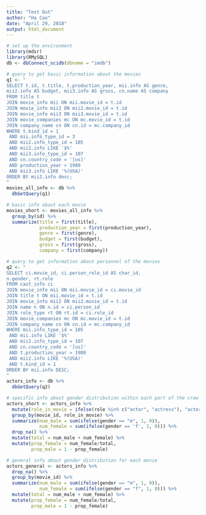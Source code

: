 ```yaml
---
title: "Test Out"
author: "Ha Cao"
date: "April 29, 2018"
output: html_document
---
```

```r
# set up the environment
library(mdsr)
library(RMySQL)
db <- dbConnect_scidb(dbname = "imdb")
```

```r
# query to get basic information about the movies
q1 <- "
SELECT t.id, t.title, t.production_year, mii.info AS genre,
mii2.info AS budget, mii3.info AS gross, cn.name AS company
FROM title t 
JOIN movie_info mii ON mii.movie_id = t.id
JOIN movie_info mii2 ON mii2.movie_id = t.id
JOIN movie_info mii3 ON mii3.movie_id = t.id
JOIN movie_companies mc ON mc.movie_id = t.id
JOIN company_name cn ON cn.id = mc.company_id
WHERE t.kind_id = 1
 AND mii.info_type_id = 3
 AND mii2.info_type_id = 105
 AND mii2.info LIKE '$%'
 AND mii3.info_type_id = 107
 AND cn.country_code = '[us]'
 AND production_year > 1980
 AND mii3.info LIKE '%(USA)'
ORDER BY mii2.info desc;
"
movies_all_info <- db %>%
  dbGetQuery(q1)
```

```r
# basic info about each movie
movies_short <- movies_all_info %>%
  group_by(id) %>%
  summarize(title = first(title),
            production_year = first(production_year),
            genre = first(genre),
            budget = first(budget),
            gross = first(gross),
            company = first(company))
```

```r
# query to get information about personnel of the movies
q2 <- "
SELECT ci.movie_id, ci.person_role_id AS char_id, 
n.gender, rt.role 
FROM cast_info ci
JOIN movie_info mii ON mii.movie_id = ci.movie_id
JOIN title t ON mii.movie_id = t.id
JOIN movie_info mii2 ON mii2.movie_id = t.id
JOIN name n ON n.id = ci.person_id
JOIN role_type rt ON rt.id = ci.role_id
JOIN movie_companies mc ON mc.movie_id = t.id
JOIN company_name cn ON cn.id = mc.company_id
WHERE mii.info_type_id = 105
 AND mii.info LIKE '$%'
 AND mii2.info_type_id = 107
 AND cn.country_code = '[us]'
 AND t.production_year > 1980
 AND mii2.info LIKE '%(USA)'
 AND t.kind_id = 1
ORDER BY mii.info DESC;
"
actors_info <- db %>%
  dbGetQuery(q2)
```

```r
# specific info about gender distribution within each part of the crew for each movie
actors_short <- actors_info %>%
  mutate(role_in_movie = ifelse(role %in% c("actor", "actress"), "actor/actress", role)) %>%
  group_by(movie_id, role_in_movie) %>%
  summarize(num_male = sum(ifelse(gender == "m", 1, 0)),
            num_female = sum(ifelse(gender == 'f', 1, 0))) %>%
  drop_na() %>%
  mutate(total = num_male + num_female) %>%
  mutate(prop_female = num_female/total,
         prop_male = 1 - prop_female)
```

```r
# general info about gender distribution for each movie
actors_general <- actors_info %>%
  drop_na() %>%
  group_by(movie_id) %>%
  summarize(num_male = sum(ifelse(gender == "m", 1, 0)),
            num_female = sum(ifelse(gender == "f", 1, 0))) %>%
  mutate(total = num_male + num_female) %>%
  mutate(prop_female = num_female/total,
         prop_male = 1 - prop_female) 
```


